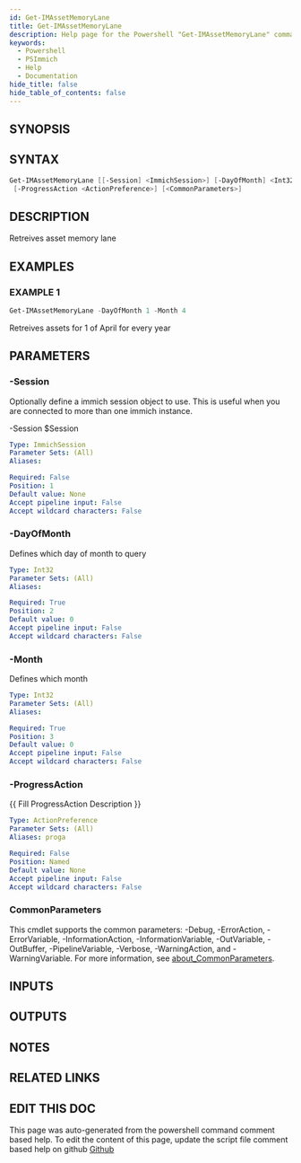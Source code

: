 ```yaml
---
id: Get-IMAssetMemoryLane
title: Get-IMAssetMemoryLane
description: Help page for the Powershell "Get-IMAssetMemoryLane" command
keywords:
  - Powershell
  - PSImmich
  - Help
  - Documentation
hide_title: false
hide_table_of_contents: false
---
```


## SYNOPSIS

## SYNTAX

```powershell
Get-IMAssetMemoryLane [[-Session] <ImmichSession>] [-DayOfMonth] <Int32> [-Month] <Int32>
 [-ProgressAction <ActionPreference>] [<CommonParameters>]
```

## DESCRIPTION

Retreives asset memory lane

## EXAMPLES

### EXAMPLE 1

```powershell
Get-IMAssetMemoryLane -DayOfMonth 1 -Month 4
```

Retreives assets for 1 of April for every year

## PARAMETERS

### -Session

Optionally define a immich session object to use.
This is useful when you are connected to more than one immich instance.

-Session $Session

```yaml
Type: ImmichSession
Parameter Sets: (All)
Aliases:

Required: False
Position: 1
Default value: None
Accept pipeline input: False
Accept wildcard characters: False
```

### -DayOfMonth

Defines which day of month to query

```yaml
Type: Int32
Parameter Sets: (All)
Aliases:

Required: True
Position: 2
Default value: 0
Accept pipeline input: False
Accept wildcard characters: False
```

### -Month

Defines which month

```yaml
Type: Int32
Parameter Sets: (All)
Aliases:

Required: True
Position: 3
Default value: 0
Accept pipeline input: False
Accept wildcard characters: False
```

### -ProgressAction

\{\{ Fill ProgressAction Description \}\}

```yaml
Type: ActionPreference
Parameter Sets: (All)
Aliases: proga

Required: False
Position: Named
Default value: None
Accept pipeline input: False
Accept wildcard characters: False
```

### CommonParameters

This cmdlet supports the common parameters: -Debug, -ErrorAction, -ErrorVariable, -InformationAction, -InformationVariable, -OutVariable, -OutBuffer, -PipelineVariable, -Verbose, -WarningAction, and -WarningVariable. For more information, see [about_CommonParameters](http://go.microsoft.com/fwlink/?LinkID=113216).

## INPUTS

## OUTPUTS

## NOTES

## RELATED LINKS

## EDIT THIS DOC 

This page was auto-generated from the powershell command comment based help. To edit the content of this page, update the script file comment based help on github [Github](https://github.com/hanpq/PSImmich)
